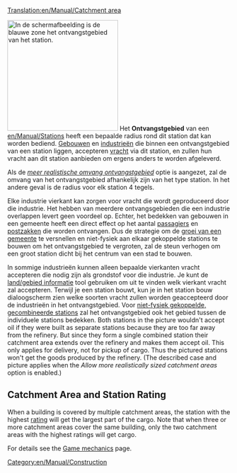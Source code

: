 [[Translation:en/Manual/Catchment area]]
{{nl/Vertaling|en/Manual/Catchment area|40}}


[[File:en/Manual/Catchmentarea.png|thumb|right|250px|In de schermafbeelding is de blauwe zone het ontvangstgebied van het station.]]
Het '''Ontvangstgebied''' van een [[en/Manual/Stations]] heeft een bepaalde radius rond dit station dat kan worden bediend. [[nl/Manual/Gemeente#gebouwen|Gebouwen]] en [[nl/Manual/Industrie|industrieën]] die binnen een ontvangstgebied van een station liggen, accepteren [[en/Manual/Cargo|vracht]] via dit station, en zullen hun vracht aan dit station aanbieden om ergens anders te worden afgeleverd.

Als de ''[[en/Archive/Manual/Settings/Advanced Settings/Stations#allow-more-realistically-sized-catchment-areas|meer realistische omvang ontvangstgebied]]'' optie is aangezet, zal de omvang van het ontvangstgebied afhankelijk zijn van het type station. In het andere geval is de radius voor elk station 4 tegels.

Elke industrie vierkant kan zorgen voor vracht die wordt geproduceerd door die industrie. Het hebben van meerdere ontvangsgebieden die een industrie overlappen levert geen voordeel op. Echter, het bedekken van gebouwen in een gemeente heeft een direct effect op het aantal [[en/Manual/Base Set/Cargos/Passengers|passagiers]] en [[en/Manual/Base Set/Cargos/Mail|postzakken]] die worden ontvangen. Dus de strategie om de [[nl/Manual/Gemeente#de-groei-van-een-gemeente|groei van een gemeente]] te versnellen en niet-fysiek aan elkaar gekoppelde stations te bouwen om het ontvangstgebied te vergroten, zal de steun verhogen om een groot station dicht bij het centrum van een stad te bouwen.

In sommige industrieën kunnen alleen bepaalde vierkanten vracht accepteren die nodig zijn als grondstof voor die industrie. Je kunt de [[en/Manual/Land area information|land/gebied informatie]] tool gebruiken om uit te vinden welk vierkant vracht zal accepteren. Terwijl je een station bouwt, kun je in het station bouw dialoogscherm zien welke soorten vracht zullen worden geaccepteerd door de industrieën in het ontvangstgebied. Voor [[nl/Manual/Stations#building-non-physically-attached-stations|niet-fysiek gekoppelde, gecombineerde stations]] zal het ontvangstgebied ook het gebied tussen de individuele stations bedekken. Both stations in the picture wouldn't accept oil if they were built as separate stations because they are too far away from the refinery. But since they form a single combined station their catchment area extends over the refinery and makes them accept oil. This only applies for delivery, not for pickup of cargo. Thus the pictured stations won't get the goods produced by the refinery. (The described case and picture applies when the ''Allow more realistically sized catchment areas'' option is enabled.)

== Catchment Area and Station Rating ==
When a building is covered by multiple catchment areas, the station with the highest [[en/Manual/Game Mechanics/Main Page#station-rating|rating]] will get the largest part of the cargo. Note that when three or more catchment areas cover the same building, only the two catchment areas with the highest ratings will get cargo.

For details see the [[en/Manual/Game Mechanics/Main Page#cargo-delivery-to-stations|Game mechanics]] page.

[[Category:en/Manual/Construction]]